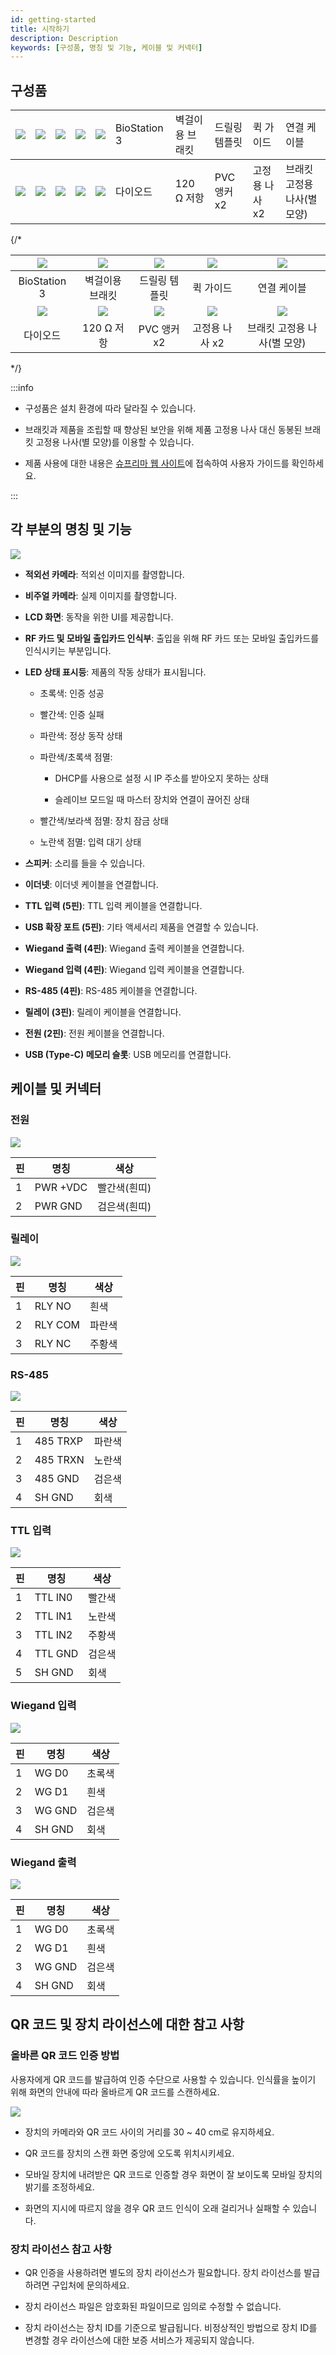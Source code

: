 ```yaml
---
id: getting-started
title: 시작하기
description: Description
keywords: [구성품, 명칭 및 기능, 케이블 및 커넥터]
---
```


## 구성품

<Table className='component'>
<Tbody>
<Row className='center white'>

<Td><Image src='/img/device/c-device-bs3.svg' className='none' alone /></Td>

<Td><Image src='/img/device/c-wall-bracket-bs3.svg' className='none' alone /></Td>

<Td><Image src='/img/device/c-drilling-template-bs3.svg' className='none' alone /></Td>

<Td><Image src='/img/device/c-quick-guide.svg' alone /></Td>

<Td><Image src='/img/device/c-connection-cables-bs3.svg' className='none' alone /></Td>

</Row>
<Row className='center'>

<Td>BioStation 3</Td>

<Td>벽걸이용 브래킷</Td>

<Td>드릴링 템플릿</Td>

<Td>퀵 가이드</Td>

<Td>연결 케이블</Td>

</Row>
</Tbody>

<Tbody>
<Row className='center white'>

<Td><Image src='/img/device/c-diode1.svg' className='none' alone /></Td>

<Td><Image src='/img/device/c-resistor.svg' className='none' alone /></Td>

<Td><Image src='/img/device/c-pvc-anchors2.svg' className='none' alone /></Td>

<Td><Image src='/img/device/c-fixing-screws2.svg' className='none' alone /></Td>

<Td><Image src='/img/device/c-bracket-fixing-screw.svg' className='none' alone /></Td>

</Row>
<Row className='center'>

<Td>다이오드</Td>

<Td>120 Ω 저항</Td>

<Td>PVC 앵커 x2</Td>

<Td>고정용 나사 x2</Td>

<Td>브래킷 고정용 나사(별 모양)</Td>

</Row>
</Tbody>
</Table>

{/*
<div className='overflow-x'>

| <Image src='/img/device/c-device-bs3.svg' className='none' alone /> | <Image src='/img/device/c-wall-bracket-bs3.svg' className='none' alone /> | <Image src='/img/device/c-drilling-template-bs3.svg' className='none' alone /> | <Image src='/img/device/c-quick-guide.svg' alone /> | <Image src='/img/device/c-connection-cables-bs3.svg' className='none' alone /> |
| :--: | :--: | :--: | :--: | :--: |
| BioStation 3 | 벽걸이용 브래킷 | 드릴링 템플릿 | 퀵 가이드 | 연결 케이블 |
| <Image src='/img/device/c-diode1.svg' className='none' alone /> | <Image src='/img/device/c-resistor.svg' className='none' alone /> | <Image src='/img/device/c-pvc-anchors2.svg' className='none' alone /> | <Image src='/img/device/c-fixing-screws2.svg' className='none' alone /> | <Image src='/img/device/c-bracket-fixing-screw.svg' className='none' alone /> |
| 다이오드 | 120 Ω 저항 | PVC 앵커 x2 | 고정용 나사 x2 | 브래킷 고정용 나사(별 모양) |

</div>
*/}

:::info

* 구성품은 설치 환경에 따라 달라질 수 있습니다.

* 브래킷과 제품을 조립할 때 향상된 보안을 위해 제품 고정용 나사 대신 동봉된 브래킷 고정용 나사(별 모양)를 이용할 수 있습니다.

* 제품 사용에 대한 내용은 [슈프리마 웹 사이트](https://www.supremainc.com)에 접속하여 사용자 가이드를 확인하세요.

:::

## 각 부분의 명칭 및 기능

<Image src='/img/device/name-function-each-part-bs3.png' className='none' alone />

* **적외선 카메라**: 적외선 이미지를 촬영합니다.

* **비주얼 카메라**: 실제 이미지를 촬영합니다.

* **LCD 화면**: 동작을 위한 UI를 제공합니다.

* **RF 카드 및 모바일 출입카드 인식부**: 출입을 위해 RF 카드 또는 모바일 출입카드를 인식시키는 부분입니다.

* **LED 상태 표시등**: 제품의 작동 상태가 표시됩니다.

    * 초록색: 인증 성공

    * 빨간색: 인증 실패

    * 파란색: 정상 동작 상태

    * 파란색/초록색 점멸:

        * DHCP를 사용으로 설정 시 IP 주소를 받아오지 못하는 상태

        * 슬레이브 모드일 때 마스터 장치와 연결이 끊어진 상태

    * 빨간색/보라색 점멸: 장치 잠금 상태

    * 노란색 점멸: 입력 대기 상태

* **스피커**: 소리를 들을 수 있습니다.

* **이더넷**: 이더넷 케이블을 연결합니다.

* **TTL 입력 (5핀)**: TTL 입력 케이블을 연결합니다.

* **USB 확장 포트 (5핀)**: 기타 액세서리 제품을 연결할 수 있습니다.

* **Wiegand 출력 (4핀)**: Wiegand 출력 케이블을 연결합니다.

* **Wiegand 입력 (4핀)**: Wiegand 입력 케이블을 연결합니다.

* **RS-485 (4핀)**: RS-485 케이블을 연결합니다.

* **릴레이 (3핀)**: 릴레이 케이블을 연결합니다.

* **전원 (2핀)**: 전원 케이블을 연결합니다.

* **USB (Type-C) 메모리 슬롯**: USB 메모리를 연결합니다.

## 케이블 및 커넥터

### 전원

<Image src='/img/device/cable-power-bs3.svg' className='none' alone />

<div className='overflow-x col3--10-20-70'>

| 핀 | 명칭 | 색상 |
| -- | -- | -- |
| 1 | PWR +VDC | 빨간색(흰띠) |
| 2 | PWR GND | 검은색(흰띠) |

</div>

### 릴레이

<Image src='/img/device/cable-relay-bs3.svg' className='none' alone />

<div className='overflow-x col3--10-20-70'>

| 핀 | 명칭 | 색상 |
| -- | -- | -- |
| 1 | RLY NO | 흰색 |
| 2 | RLY COM | 파란색 |
| 3 | RLY NC | 주황색 |

</div>

### RS-485

<Image src='/img/device/cable-rs485-bs3.svg' className='none' alone />

<div className='overflow-x col3--10-20-70'>

| 핀 | 명칭 | 색상 |
| -- | -- | -- |
| 1 | 485 TRXP | 파란색 |
| 2 | 485 TRXN | 노란색 |
| 3 | 485 GND | 검은색 |
| 4 | SH GND | 회색 |

</div>

### TTL 입력

<Image src='/img/device/cable-ttl-bs3.svg' className='none' alone />

<div className='overflow-x col3--10-20-70'>

| 핀 | 명칭 | 색상 |
| -- | -- | -- |
| 1 | TTL IN0 | 빨간색 |
| 2 | TTL IN1 | 노란색 |
| 3 | TTL IN2 | 주황색 |
| 4 | TTL GND | 검은색 |
| 5 | SH GND | 회색 |

</div>

### Wiegand 입력

<Image src='/img/device/cable-wiegand-bs3.svg' className='none' alone />

<div className='overflow-x col3--10-20-70'>

| 핀 | 명칭 | 색상 |
| -- | -- | -- |
| 1 | WG D0 | 초록색 |
| 2 | WG D1 | 흰색 |
| 3 | WG GND | 검은색 |
| 4 | SH GND | 회색 |

</div>

### Wiegand 출력

<Image src='/img/device/cable-wiegand-bs3.svg' className='none' alone />

<div className='overflow-x col3--10-20-70'>

| 핀 | 명칭 | 색상 |
| -- | -- | -- |
| 1 | WG D0 | 초록색 |
| 2 | WG D1 | 흰색 |
| 3 | WG GND | 검은색 |
| 4 | SH GND | 회색 |

</div>


<DocumentA />

## QR 코드 및 장치 라이선스에 대한 참고 사항

### 올바른 QR 코드 인증 방법

사용자에게 QR 코드를 발급하여 인증 수단으로 사용할 수 있습니다. 인식률을 높이기 위해 화면의 안내에 따라 올바르게 QR 코드를 스캔하세요.

<Image src='/img/device/qr-scanning-bs3.svg' className='none' alone />

* 장치의 카메라와 QR 코드 사이의 거리를 30 ~ 40 cm로 유지하세요.

* QR 코드를 장치의 스캔 화면 중앙에 오도록 위치시키세요.

* 모바일 장치에 내려받은 QR 코드로 인증할 경우 화면이 잘 보이도록 모바일 장치의 밝기를 조정하세요.

* 화면의 지시에 따르지 않을 경우 QR 코드 인식이 오래 걸리거나 실패할 수 있습니다.

### 장치 라이선스 참고 사항

* QR 인증을 사용하려면 별도의 장치 라이선스가 필요합니다. 장치 라이선스를 발급하려면 구입처에 문의하세요.

* 장치 라이선스 파일은 암호화된 파일이므로 임의로 수정할 수 없습니다.

* 장치 라이선스는 장치 ID를 기준으로 발급됩니다. 비정상적인 방법으로 장치 ID를 변경할 경우 라이선스에 대한 보증 서비스가 제공되지 않습니다.